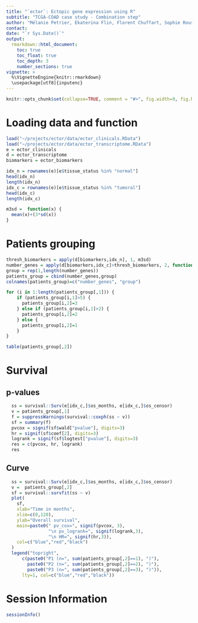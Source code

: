 ```yaml
---
title: "`ector`: Ectopic gene expression using R"
subtitle: "TCGA-COAD case study - Combination step"
author: "Mélanie Petrier, Ekaterina Flin, Florent Chuffart, Sophie Rousseaux"
contact: 
date: "`r Sys.Date()`"
output: 
  rmarkdown::html_document:
    toc: true
    toc_float: true
    toc_depth: 3
    number_sections: true
vignette: >
  %\VignetteEngine{knitr::rmarkdown}
  \usepackage[utf8]{inputenc}
---
```


```r
knitr::opts_chunk$set(collapse=TRUE, comment = "#>", fig.width=9, fig.height=6, eval=TRUE, echo=TRUE, results="verbatim", dpi=75)
```


# Loading data and function

```r
load("~/projects/ector/data/ector_clinicals.RData")
load("~/projects/ector/data/ector_transcriptome.RData")
e = ector_clinicals
d = ector_transcriptome
biomarkers = ector_biomarkers

idx_n = rownames(e)[e$tissue_status %in% "normal"]  
head(idx_n)
length(idx_n)
idx_c = rownames(e)[e$tissue_status %in% "tumoral"]
head(idx_c)
length(idx_c)

m3sd =  function(x) {
  mean(x)+(3*sd(x))
}
```


# Patients grouping

```r
thresh_biomarkers = apply(d[biomarkers,idx_n], 1, m3sd)
number_genes = apply(d[biomarkers,idx_c]>thresh_biomarkers, 2, function(x){sum(x)})
group = rep(1,length(number_genes))
patients_group = cbind(number_genes,group)
colnames(patients_group)=c("number_genes", "group")

for (i in 1:length(patients_group[,1])) {
    if (patients_group[i,1]>5) {
      patients_group[i,2]=3
    } else if (patients_group[i,1]>2) {
      patients_group[i,2]=2
    } else {
      patients_group[i,2]=1
    }
}

table(patients_group[,2])
```


# Survival

## p-values

```r

  ss = survival::Surv(e[idx_c,]$os_months, e[idx_c,]$os_censor)
  v = patients_group[,1]
  f = suppressWarnings(survival::coxph(ss ~ v))
  sf = summary(f)
  pvcox = signif(sf$wald["pvalue"], digits=3)
  hr = signif(sf$coef[2], digits=3)
  logrank = signif(sf$logtest["pvalue"], digits=3)
  res = c(pvcox, hr, logrank)
  res

```


## Curve

```r

  ss = survival::Surv(e[idx_c,]$os_months, e[idx_c,]$os_censor)
  v =  patients_group[,2]
  sf = survival::survfit(ss ~ v)
  plot(
    sf, 
    xlab="Time in months",
    xlim=c(0,120),
    ylab="Overall survival", 
    main=paste0(" pv_cox=", signif(pvcox, 3),
                "\n pv_logrank=", signif(logrank,3),
                "\n HR=", signif(hr,3)),
    col=c("blue","red","black")
  )
  legend("topright",
      c(paste0("P1 (n=", sum(patients_group[,2]==1), ")"),
        paste0("P2 (n=", sum(patients_group[,2]==2), ")"),
        paste0("P3 (n=", sum(patients_group[,2]==3), ")")),
      lty=1, col=c("blue","red","black"))

```


# Session Information

```r
sessionInfo()
```

